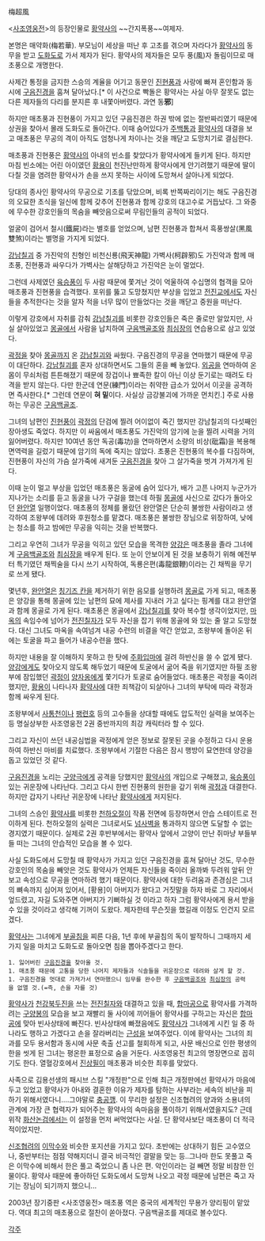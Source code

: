 梅超風

<[[사조영웅전]]>의 등장인물로 [[황약사]]의 ~~간지폭풍~~여제자.

본명은 매약화(梅若華). 부모님이 세상을 떠난 후 고초를 겪으며 자라다가 [[황약사]]의 동무을 받고 [[도화도]]로 가서 제자가 된다. 황약사의 제자들은 모두 풍(風)자 돌림이므로 매초풍으로 개명한다.

사제간 통정을 금지한 스승의 계율을 어기고 동문인 [[진현풍]]과 사랑에 빠져 혼인함과 동시에 [[구음진경]]을 훔쳐 달아났다.[* 이 사건으로 빡돌은 황약사는 사실 아무 잘못도 없는 다른 제자들의 다리를 분지른 후 내쫓아버렸다. 과연 동'''邪''']

하지만 매초풍과 진현풍이 가지고 있던 구음진경은 하권 밖에 없는 절반짜리였기 때문에 상권을 찾아서 몰래 도화도로 돌아간다. 이때 숨어있다가 [[주백통]]과 [[황약사]]의 대결을 보고 매초풍은 무공의 격이 아직도 엄청나게 차이나는 것을 깨닫고 도망치기로 결심한다.

매초풍과 진현풍은 [[황약사]]의 아내의 빈소를 찾았다가 황약사에게 들키게 된다. 하지만 마침 빈소에는 어린 아이였던 [[황용]]이 천진난만하게 황약사에게 안기려했기 때문에 딸이 다칠 것을 염려한 황약사가 손을 쓰지 못하는 사이에 도망쳐서 살아나게 되었다.

당대의 종사인 황약사의 무공으로 기초를 닦았으며, 비록 반쪽짜리이기는 해도 구음진경의 오묘한 초식을 일신에 함께 갖추어 진현풍과 함께 강호의 대고수로 거듭났다. 그 와중에 무수한 강호인들의 목숨을 빼앗음으로써 무림인들의 공적이 되었다.

얼굴이 검어서 철시(鐵屍)라는 별호를 얻었으며, 남편 진현풍과 합쳐서 흑풍쌍살(黑風雙煞)이라는 별명을 가지게 되었다.

[[강남칠괴]] 중 가진악의 친형인 비천신룡(飛天神龍) 가벽사(柯辟邪)도 가진악과 함께 매초풍, 진현풍과 싸우다가 가벽사는 살해당하고 가진악은 눈이 멀었다.

그런데 사제였던 [[육승풍]]이 두 사람 때문에 쫓겨난 것이 억울하여 수십명의 협객을 모아 매초풍과 진현풍을 습격했다. 포위를 뚫고 도망쳤지만 부상을 입었고 [[전진교]]에서도 자신들을 추적한다는 것을 알자 적을 너무 많이 만들었다는 것을 깨닫고 중원을 떠난다.

이렇게 강호에서 자취를 감춰 [[강남칠괴]]를 비롯한 강호인들은 죽은 줄로만 알았지만, 사실 살아있었고 [[몽골]]에서 사람을 납치하여 [[구음백골조]]와 [[최심장]]의 연습용으로 삼고 있었다.

[[곽정]]을 찾아 [[몽골]]까지 온 [[강남칠괴]]와 싸웠다. 구음진경의 무공을 연마했기 때문에 무공이 대단하다.  [[강남칠괴]]를 혼자 상대하면서도 그들의 혼을 빼 놓았다. [[외공]]을 연마하여 온몸이 무쇠처럼 튼튼해졌기 때문에 장겁이나 뾰족한 칼이 아닌 이상 둔기로는 때려도 타격을 받지 않는다. 다만 한군데 연문(練門)이라는 취약한 급소가 있어서 이곳을 공격하면 즉사한다.[* 그런데 연문이 '''혀 밑'''이다. 사실상 금강불괴에 가까운 먼치킨.] 주로 사용하는 무공은 [[구음백골조]].

그녀의 남편인 [[진현풍]]이 [[곽정]]의 단검에 찔려 어이없이 죽긴 했지만 강남칠괴의 다섯째인 장아생도 죽었다. 하지만 이 싸움에서 매초풍도 가진악의 암기에 눈을 찔려 시력을 거의 잃어버렸다. 하지만 10여년 동안 독공(毒功)을 연마하면서 소량의 비상(砒霜)을 복용해 면역력을 길렀기 때문에 암기의 독에 죽지는 않았다. 초풍은 진현풍의 복수를 다짐하며, 진현풍이 자신의 가슴 살가죽에 새겨둔 [[구음진경]]을 찾아 그 살가죽을 벗겨 가져가게 된다.

이때 눈이 멀고 부상을 입었던 매초풍은 동굴에 숨어 있다가, 배가 고픈 나머지 누군가가 지나가는 소리를 듣고 동굴을 나가 구걸을 했는데 하필 [[몽골]]에 사신으로 갔다가 돌아오던 [[완안열]] 일행이었다. 매초풍의 정체를 몰랐던 완안열은 단순히 불쌍한 사람이라고 생각하여 조왕부에 데려와 후원청소를 맡겼다. 매초풍은 불쌍한 장님으로 위장하여, 낮에는 청소를 하고 밤에만 무공을 익히는 것을 반복했다.

그리고 우연히 그녀가 무공을 익히고 있던 모습을 목격한 [[양강]]은 매초풍을 졸라 그녀에게 [[구음백골조]]와 [[최심장]]을 배우게 된다. 또 눈이 안보이게 된 것을 보충하기 위해 예전부터 특기였던 채찍술을 다시 쓰기 시작하여, 독룡은편(毒龍銀鞭)이라는 긴 채찍을 무기로 쓰게 됐다.

몇년후, [[완안열]]은 [[칭기즈 칸]]을 제거하기 위한 음모를 실행하려 [[몽골]]로 가게 되고, 매초풍은 양강을 통해 몽골에 있는 남편의 묘에 제사를 지내러 가고 싶다는 핑계를 대고 완안열과 함께 몽골로 가게 된다. 매초풍은 몽골에서 [[강남칠괴]]를 찾아 복수할 생각이었지만, [[마옥]]의 속임수에 넘어가 [[전진칠자]]가 모두 자신을 잡기 위해 몽골에 와 있는 줄 알고 도망쳤다. 대신 그녀도 마옥을 속여넘겨 내공 수련의 비결을 약간 얻었고, 조왕부에 돌아온 뒤에는 토굴을 파고 들어가 내공수련을 했다.

하지만 내용을 잘 이해하지 못하고 한 탓에 [[주화입마]]에 걸려 하반신을 쓸 수 없게 됐다. [[양강]]에게도 찾아오지 않도록 해두었기 때문에 토굴에서 굶어 죽을 위기였지만 하필 조왕부에 잠입했던 [[곽정]]이 [[양자옹]]에게 쫓기다가 토굴로 숨어들었다. 매초풍은 곽정을 죽이려 했지만, [[황용]]이 나타나자 [[황약사]]에 대한 죄책감이 되살아나 그녀의 부탁에 따라 곽정과 함께 싸우게 된다. 

조왕부에서 [[사통천]]이나 [[팽련호]] 등의 고수들을 상대할 때에도 압도적인 실력을 보여주는 등 명실상부한 사조영웅전 2권 중반까지의 최강 캐릭터라 할 수 있다. 

그리고 자신이 쓰던 내공심법을 곽정에게 얻은 정보로 잘못된 곳을 수정하고 다시 운용하여 하반신 마비를 치료했다. 조왕부에서 기절한 다음은 잠시 행방이 묘연한데 양강을 돕고 있었던 것 같다.

[[구음진경]]을 노리는 [[구양극]]에게 공격을 당했지만 [[황약사]]의 개입으로 구해졌고, [[육승풍]]이 있는 귀운장에 나타난다. 그리고 다시 한번 진현풍의 원한을 갚기 위해 [[곽정]]과 대결한다. 하지만 갑자기 나타난 귀운장에 나타난 [[황약사]]에게 저지된다.

그녀의 스승인 [[황약사]]를 비롯한 [[천하오절]]이 작품 전면에 등장하면서 안습 스테이트로 전이하게 된다. 천하오절의 실력은 그녀로서도 [[넘사벽]]을 통과하지 않으면 도달할 수 없는 경지였기 때문이다. 실제로 2권 후반부에서는 황약사 앞에서 고양이 만난 쥐마냥 부들부들 떠는 그녀의 안습적인 모습을 볼 수 있다. 

사실 도화도에서 도망칠 때 황약사가 가지고 있던 구음진경을 훔쳐 달아난 것도, 무수한 강호인의 목숨을 빼앗은 것도 황약사가 언제든 자신들을 죽이러 올까봐 두려워 앞뒤 안보고 속성으로 무공을 연마하려 했기 때문이다. 황약사에 대한 두려움과 존경심은 그녀의 뼈속까지 심어져 있어서, [황용]이 아버지가 왔다고 거짓말을 하자 바로 그 자리에서 엎드렸고, 자길 도와주면 아버지가 기뻐하실 것 이라고 하자 그럼 황약사에게 용서 받을 수 있을 것이라고 생각해 기꺼이 도왔다. 제자한테 무슨짓을 했길래 이정도 인건지 모르겠다.

[[황약사]]는 그녀에게 [[부골침]]을 찌른 다음, 1년 후에 부골침의 독이 발작하니 그때까지 세 가지 일을 마치고 도화도로 돌아오면 침을 뽑아주겠다고 한다.
 1. 잃어버린 [[구음진경]]을 찾아올 것.
 1. 매초풍 때문에 고통을 당한 나머지 제자들과 식솔들을 귀운장으로 데려와 살게 할 것.
 1. 구음진경을 멋대로 가져가서 연마했으니 임무를 완수한 후 [[구음백골조]]와 [[최심장]]의 공력을 없앨 것.(=즉, 손을 자를 것)

[[황약사]]가 [[천강북두진]]을 쓰는 [[전진칠자]]와 대결하고 있을 때, [[합마공]]으로 황약사를 가격하려는 [[구양봉]]의 모습을 보고 재빨리 둘 사이에 끼어들어 황약사를 구하고는 자신은 [[합마공]]에 맞아 빈사상태에 빠진다. 빈사상태에 빠졌음에도 [[황약사]]가 그녀에게 시킨 일 중 하나라도 행하고 가겠다고 손을 잘라버리는 [[근성]]을 보여주었다. 이에 황약사는 그녀의 죄과를 모두 용서함과 동시에 사문 축출 선고를 철회하게 되고, 사문 배신으로 인한 평생의 한을 씻게 된 그녀는 평온한 표정으로 숨을 거둔다. 사조영웅전 최고의 명장면으로 꼽히기도 한다. 열혈강호에서 [[진상필]]이 매초풍과 비슷한 최후를 맞았다.

사족으로 김용선생의 패시브 스킬 "개정판"으로 인해 최근 개정판에선 황약사가 마음에 두고 있었고 황약사가 아내와 결혼한 이유가 제자를 탐하는 사부라는 세속의 비난을 피하기 위해서였다니....그야말로 [[충공깽]]. 이 무리한 설정은 신조협려의 양과와 소용녀의 관계에 가장 큰 협력자가 되어주는 황약사의 속마음을 풀이하기 위해서였을지도? 근데 위작 [[화산논검]]에서는 이 설정을 먼저 써먹었다는 사실. 단 황약사보단 매초풍이 더 적극적이었지만. 

[[신조협려]]의 [[이막수]]와 비슷한 포지션을 가지고 있다. 초반에는 상대하기 힘든 고수였으나, 중반부터는 점점 약해지더니 결국 비극적인 결말을 맞는 등..그나마 한도 못풀고 죽은 이막수에 비해서 한은 풀고 죽었으니 좀 나은 편. 악인이라는 걸 빼면 정말 비참한 인물이다. 황약사 때문에 좋아하던 도화도에서 도망쳐 나오고 곽정 때문에 남편은 죽고 자기는 장님이 되기까지 했으니...

2003년 장기중판 <사조영웅전> 매초풍 역은 중국의 세계적인 무용가 양리핑이 맡았다. 역대 최고의 매초풍으로 절찬이 쏟아졌다. 구음백골조를 제대로 볼수있다. 

[[각주]]
